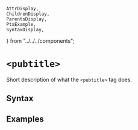     AttrDisplay,
    ChildrenDisplay,
    ParentsDisplay,
    PtxExample,
    SyntaxDisplay,
} from "../../../components";

# `<pubtitle>`

Short description of what the `<pubtitle>` tag does.

## Syntax

<SyntaxDisplay name="pubtitle" />

## Examples

    